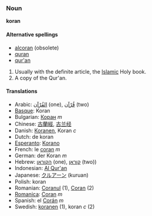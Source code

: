 === Noun ===
'''koran'''

====Alternative spellings====
*[[alcoran]] (obsolete)
*[[quran]]
*[[qur'an]]

#Usually with the definite article, the [[Islamic]] Holy book.
#A copy of the Qur'an.

==== Translations ====
*Arabic: [[القُرْآن]] (one), [[قُرْآن]] (two)<!-- numbers spelled because bidi algorithm messes up digits -->
*[[Basque]]: Koran
*Bulgarian: [[Коран]] ''m''
*Chinese: [[古蘭經]], [[古兰经]]
*Danish: [[Koranen]], Koran ''c''
*Dutch: de koran
*[[Esperanto]]: [[Korano]]
*French: le [[coran]] ''m''
*German: der Koran ''m''
*Hebrew: [[הקוראן]] (one), [[קוראן]] (two))<!-- numbers spelled because bidi algorithm messes up digits -->
*Indonesian: [[Al Qur'an]]
*Japanese: [[クルアーン]] (kuruan)
*Polish: koran
*Romanian: [[Coranul]] (1), [[Coran]] (2)
*[[Romanica]]: [[Coran]] ''m''
*Spanish: el [[Corán]] ''m''
*Swedish: [[koranen]] (1), koran ''c'' (2)